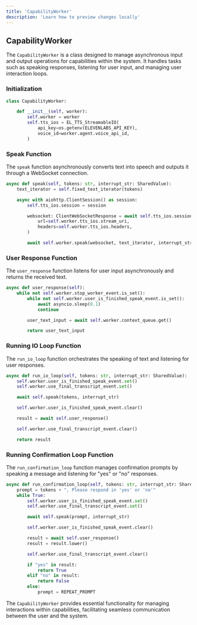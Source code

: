 ```yaml
---
title: 'CapabilityWorker'
description: 'Learn how to preview changes locally'
---
```


## CapabilityWorker

The `CapabilityWorker` is a class designed to manage asynchronous input and output operations for capabilities within the system. It handles tasks such as speaking responses, listening for user input, and managing user interaction loops.

### Initialization

```python
class CapabilityWorker:

    def __init__(self, worker):
        self.worker = worker
        self.tts_ios = EL_TTS_StreamableIO(
            api_key=os.getenv(ELEVENLABS_API_KEY),
            voice_id=worker.agent.voice_api_id,
        )
```

### Speak Function

The `speak` function asynchronously converts text into speech and outputs it through a WebSocket connection.

```python
async def speak(self, tokens: str, interrupt_str: SharedValue):
    text_iterator = self.fixed_text_iterator(tokens)

    async with aiohttp.ClientSession() as session:
        self.tts_ios.session = session

        websocket: ClientWebSocketResponse = await self.tts_ios.session.ws_connect(
            url=self.worker.tts_ios.stream_uri,
            headers=self.worker.tts_ios.headers,
        )

        await self.worker.speak(websocket, text_iterator, interrupt_str)
```


### User Response Function

The `user_response` function listens for user input asynchronously and returns the received text.

```python
async def user_response(self):
    while not self.worker.stop_worker_event.is_set():
        while not self.worker.user_is_finished_speak_event.is_set():
            await asyncio.sleep(0.1)
            continue

        user_text_input = await self.worker.context_queue.get()

        return user_text_input
```


### Running IO Loop Function

The `run_io_loop` function orchestrates the speaking of text and listening for user responses.

```python
async def run_io_loop(self, tokens: str, interrupt_str: SharedValue):
    self.worker.user_is_finished_speak_event.set()
    self.worker.use_final_transcript_event.set()

    await self.speak(tokens, interrupt_str)

    self.worker.user_is_finished_speak_event.clear()

    result = await self.user_response()

    self.worker.use_final_transcript_event.clear()

    return result
```


### Running Confirmation Loop Function

The `run_confirmation_loop` function manages confirmation prompts by speaking a message and listening for "yes" or "no" responses.

```python
async def run_confirmation_loop(self, tokens: str, interrupt_str: SharedValue):
    prompt = tokens + ", Please respond in 'yes' or 'no'"
    while True:
        self.worker.user_is_finished_speak_event.set()
        self.worker.use_final_transcript_event.set()

        await self.speak(prompt, interrupt_str)

        self.worker.user_is_finished_speak_event.clear()

        result = await self.user_response()
        result = result.lower()

        self.worker.use_final_transcript_event.clear()

        if "yes" in result:
            return True
        elif "no" in result:
            return False
        else:
            prompt = REPEAT_PROMPT
```


The `CapabilityWorker` provides essential functionality for managing interactions within capabilities, facilitating seamless communication between the user and the system.
